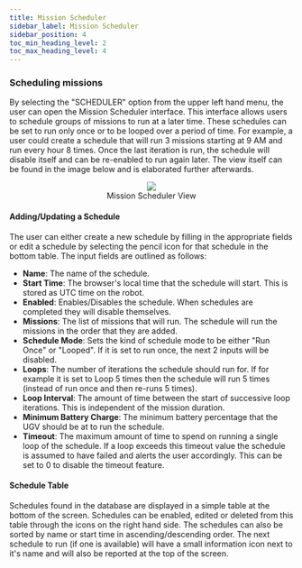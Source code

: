 ---
title: Mission Scheduler
sidebar_label: Mission Scheduler
sidebar_position: 4
toc_min_heading_level: 2
toc_max_heading_level: 4
---

### Scheduling missions

By selecting the "SCHEDULER" option from the upper left hand menu, the user can open the Mission Scheduler interface. This interface 
allows users to schedule groups of missions to run at a later time. These schedules can be set to run only once or to be looped over a period of time.
For example, a user could create a schedule that will run 3 missions starting at 9 AM and run every hour 8 times. Once the last iteration is run, the 
schedule will disable itself and can be re-enabled to run again later.  The view itself can be found in the image below and is elaborated further afterwards.

<center>
  <figure>
    <img src="/img/outdoornav_images/scheduler_screen.png" />
    <figcaption>Mission Scheduler View</figcaption>
  </figure>
</center>

#### Adding/Updating a Schedule

The user can either create a new schedule by filling in the appropriate fields or edit a schedule by selecting the pencil icon for that schedule 
in the bottom table.  The input fields are outlined as follows:

-   <strong>Name</strong>: The name of the schedule.
-   <strong>Start Time</strong>: The browser's local time that the schedule will start. This is stored as UTC time on the robot.
-   <strong>Enabled</strong>: Enables/Disables the schedule. When schedules are completed they will disable themselves.
-   <strong>Missions</strong>: The list of missions that will run. The schedule will run the missions in the order that they are added.
-   <strong>Schedule Mode</strong>: Sets the kind of schedule mode to be either "Run Once" or "Looped". If it is set to run once, the next 2 inputs will be disabled.
-   <strong>Loops</strong>: The number of iterations the schedule should run for. If for example it is set to Loop 5 times then the schedule will run 5 times (instead of run once and then re-runs 5 times).
-   <strong>Loop Interval</strong>: The amount of time between the start of successive loop iterations. This is independent of the mission duration.
-   <strong>Minimum Battery Charge</strong>: The minimum battery percentage that the UGV should be at to run the schedule.
-   <strong>Timeout</strong>: The maximum amount of time to spend on running a single loop of the schedule. If a loop exceeds this timeout value the schedule is assumed to have failed and alerts the user 
    accordingly. This can be set to 0 to disable the timeout feature.

#### Schedule Table

Schedules found in the database are displayed in a simple table at the bottom of the screen. Schedules can be enabled, edited or deleted from this table through the 
icons on the right hand side. The schedules can also be sorted by name or start time in ascending/descending order. The next schedule to run (if one is available) will have 
a small information icon next to it's name and will also be reported at the top of the screen.